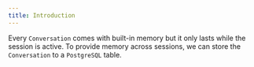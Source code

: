 ```yaml
---
title: Introduction
---
```


Every `Conversation` comes with built-in memory but it only lasts while the session is active. To provide memory across sessions, we can store the `Conversation` to a `PostgreSQL` table.
